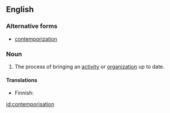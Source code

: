 ==English==

===Alternative forms===
* [[contemporization]]

===Noun===
{{en-noun}}

# The process of bringing an [[activity]] or [[organization]] up to date.

====Translations====
{{trans-top|bringing something up to date}}
* Finnish: {{t|fi|nykyaikaistaminen}}
{{trans-mid}}
{{trans-bottom}}

[[id:contemporisation]]